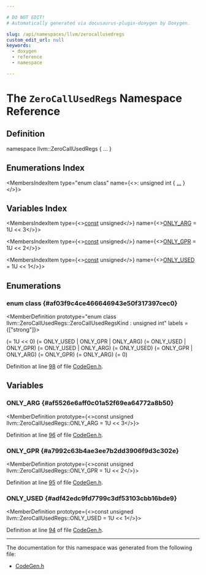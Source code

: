 ```yaml
---

# DO NOT EDIT!
# Automatically generated via docusaurus-plugin-doxygen by Doxygen.

slug: /api/namespaces/llvm/zerocallusedregs
custom_edit_url: null
keywords:
  - doxygen
  - reference
  - namespace

---
```





# The `ZeroCallUsedRegs` Namespace Reference

<DoxygenPage pluginConfig={pluginConfig}>



## Definition

<CodeBlock>namespace llvm::ZeroCallUsedRegs &#123; ... &#125;</CodeBlock>

## Enumerations Index

<MembersIndex>

<MembersIndexItem
  type="enum class"
  name={<>: unsigned int &#123; <a href="#af03f9c4ce466646943e50f317397cec0">...</a> &#125;</>}>
</MembersIndexItem>

</MembersIndex>

## Variables Index

<MembersIndex>

<MembersIndexItem
  type={<><a href="/docs/api/files/lib/lib/target/lib/target/aarch64/aarch64promoteconstant-cpp/#a90f8350fecae261c25be85d38b451bff">const</a> unsigned</>}
  name={<><a href="#af5526e6aff0c01a52f69ea64772a8b50">ONLY&#95;ARG</a> = 1U &lt;&lt; 3</>}>
</MembersIndexItem>

<MembersIndexItem
  type={<><a href="/docs/api/files/lib/lib/target/lib/target/aarch64/aarch64promoteconstant-cpp/#a90f8350fecae261c25be85d38b451bff">const</a> unsigned</>}
  name={<><a href="#a7992c63b4ae3ee7b2dd3906f9d3c302e">ONLY&#95;GPR</a> = 1U &lt;&lt; 2</>}>
</MembersIndexItem>

<MembersIndexItem
  type={<><a href="/docs/api/files/lib/lib/target/lib/target/aarch64/aarch64promoteconstant-cpp/#a90f8350fecae261c25be85d38b451bff">const</a> unsigned</>}
  name={<><a href="#adf42edc9fd7799c3df53103cbb16bde9">ONLY&#95;USED</a> = 1U &lt;&lt; 1</>}>
</MembersIndexItem>

</MembersIndex>


<SectionDefinition>

## Enumerations

### enum class  {#af03f9c4ce466646943e50f317397cec0}

<MemberDefinition
  prototype="enum class llvm::ZeroCallUsedRegs::ZeroCallUsedRegsKind : unsigned int"
 labels = {["strong"]}>

<EnumerationList title="Enumeration values">

<Link id="af03f9c4ce466646943e50f317397cec0a72ef2b9b6965d078e3c7f95487a82d1c" />
<EnumerationListItem name="Skip">
 (= 1U &lt;&lt; 0)
</EnumerationListItem>

<Link id="af03f9c4ce466646943e50f317397cec0a10b3b11234c3484fd40d935810c976d9" />
<EnumerationListItem name="UsedGPRArg">
 (= ONLY&#95;USED | ONLY&#95;GPR | ONLY&#95;ARG)
</EnumerationListItem>

<Link id="af03f9c4ce466646943e50f317397cec0a8843d86cb89f4fc7f81ea906ee936de5" />
<EnumerationListItem name="UsedGPR">
 (= ONLY&#95;USED | ONLY&#95;GPR)
</EnumerationListItem>

<Link id="af03f9c4ce466646943e50f317397cec0acb5e51f2df3a0397e5909475e70b52e1" />
<EnumerationListItem name="UsedArg">
 (= ONLY&#95;USED | ONLY&#95;ARG)
</EnumerationListItem>

<Link id="af03f9c4ce466646943e50f317397cec0a019d1ca7d50cc54b995f60d456435e87" />
<EnumerationListItem name="Used">
 (= ONLY&#95;USED)
</EnumerationListItem>

<Link id="af03f9c4ce466646943e50f317397cec0a6a88e6b065bde1744fb858e368a9cb6f" />
<EnumerationListItem name="AllGPRArg">
 (= ONLY&#95;GPR | ONLY&#95;ARG)
</EnumerationListItem>

<Link id="af03f9c4ce466646943e50f317397cec0a2602a5b1063650a0b028b7ce5c800be0" />
<EnumerationListItem name="AllGPR">
 (= ONLY&#95;GPR)
</EnumerationListItem>

<Link id="af03f9c4ce466646943e50f317397cec0a96a2965a74546d1d432bc28cdaaacec8" />
<EnumerationListItem name="AllArg">
 (= ONLY&#95;ARG)
</EnumerationListItem>

<Link id="af03f9c4ce466646943e50f317397cec0ab1c94ca2fbc3e78fc30069c8d0f01680" />
<EnumerationListItem name="All">
 (= 0)
</EnumerationListItem>

</EnumerationList>

Definition at line <a href="/docs/api/files/include/include/llvm/include/llvm/support/codegen-h/#l00098">98</a> of file <a href="/docs/api/files/include/include/llvm/include/llvm/support/codegen-h">CodeGen.h</a>.
</MemberDefinition>

</SectionDefinition>

<SectionDefinition>

## Variables

### ONLY&#95;ARG {#af5526e6aff0c01a52f69ea64772a8b50}

<MemberDefinition
  prototype={<>const unsigned llvm::ZeroCallUsedRegs::ONLY&#95;ARG = 1U &lt;&lt; 3</>}>

Definition at line <a href="/docs/api/files/include/include/llvm/include/llvm/support/codegen-h/#l00096">96</a> of file <a href="/docs/api/files/include/include/llvm/include/llvm/support/codegen-h">CodeGen.h</a>.
</MemberDefinition>

### ONLY&#95;GPR {#a7992c63b4ae3ee7b2dd3906f9d3c302e}

<MemberDefinition
  prototype={<>const unsigned llvm::ZeroCallUsedRegs::ONLY&#95;GPR = 1U &lt;&lt; 2</>}>

Definition at line <a href="/docs/api/files/include/include/llvm/include/llvm/support/codegen-h/#l00095">95</a> of file <a href="/docs/api/files/include/include/llvm/include/llvm/support/codegen-h">CodeGen.h</a>.
</MemberDefinition>

### ONLY&#95;USED {#adf42edc9fd7799c3df53103cbb16bde9}

<MemberDefinition
  prototype={<>const unsigned llvm::ZeroCallUsedRegs::ONLY&#95;USED = 1U &lt;&lt; 1</>}>

Definition at line <a href="/docs/api/files/include/include/llvm/include/llvm/support/codegen-h/#l00094">94</a> of file <a href="/docs/api/files/include/include/llvm/include/llvm/support/codegen-h">CodeGen.h</a>.
</MemberDefinition>

</SectionDefinition>

<hr/>

The documentation for this namespace was generated from the following file:

<ul>
<li><a href="/docs/api/files/include/include/llvm/include/llvm/support/codegen-h">CodeGen.h</a></li>
</ul>

</DoxygenPage>
